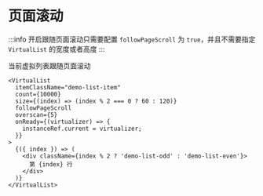 # 页面滚动

:::info
开启跟随页面滚动只需要配置 `followPageScroll` 为 `true`，并且不需要指定 `VirtualList` 的宽度或者高度
:::

当前虚拟列表跟随页面滚动

```tsx pure
<VirtualList
  itemClassName="demo-list-item"
  count={10000}
  size={(index) => (index % 2 === 0 ? 60 : 120)}
  followPageScroll
  overscan={5}
  onReady={(virtualizer) => {
    instanceRef.current = virtualizer;
  }}
>
  {({ index }) => (
    <div className={index % 2 ? 'demo-list-odd' : 'demo-list-even'}>
      第 {index} 行
    </div>
  )}
</VirtualList>
```

<code src="@/components/page/index.tsx" />
